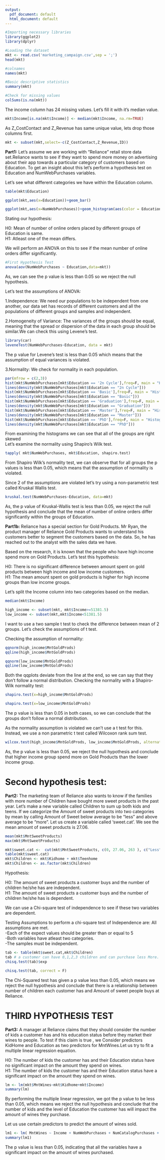 ---
output:
  pdf_document: default
  html_document: default
---
```{r}
#Importing necessary libraries
library(ggplot2)
library(dplyr)
```


```{r}
#Loading the dataset
mkt <- read.csv('marketing_campaign.csv',sep = ';')
head(mkt)
```

```{r}
#colnames
names(mkt)
```

```{r}
#Basic descriptive statistics 
summary(mkt)
```
```{r}
#Check for missing values
colSums(is.na(mkt))
```
The income column has 24 missing values. Let's fill it with it's median value.


```{r}
mkt$Income[is.na(mkt$Income)] <- median(mkt$Income, na.rm=TRUE)
```

As Z_CostContact and Z_Revenue has same unique value, lets drop those columns first.
```{r}
mkt <- subset(mkt,select=-c(Z_CostContact,Z_Revenue,ID))
```


**Part1:**
Let's assume we are working with "Reliance" retail store data set.Reliance wants to see if they want to spend more money on advertising about their app towards a particular category of customers based on Education. To get an insight about this let's perform a hypothesis test on Education and NumWebPurchases variables.\


Let's see what different categories we have within the Education column.
```{r}
table(mkt$Education)
```

```{r}
ggplot(mkt,aes(x=Education))+geom_bar()
```

```{r}
ggplot(mkt,aes(x=NumWebPurchases))+geom_histogram(aes(color = Education,fill=Education),bins=30,alpha=0.4)
```
Stating our hypothesis:

H0: Mean of number of online orders placed by different groups of Education is same.\
H1: Atleast one of the mean differs.\

We will perform an ANOVA on this to see if the mean number of online orders differ significantly.

```{r}
#First Hypothesis Test
anova(aov(NumWebPurchases ~ Education,data=mkt))
```
As, we can see the p value is less than 0.05 so we reject the null hypothesis.

Let's test the assumptions of ANOVA:

1.Independence: We need our populations to be independent from one another, our data set has records of different customers and all the populations of different groups and samples and independent.\

2.Homogeneity of Variance: The variances of the groups should be equal, meaning that the spread or dispersion of the data in each group should be similar.We can check this using Levene's test.\


```{r}
library(car)
leveneTest(NumWebPurchases~Education, data = mkt)
```
The p value for Levene's test is less than 0.05 which means that the assumption of equal variances is violated.

3.Normality: We check for normality in each population.

```{r}
par(mfrow = c(2,3))
hist(mkt$NumWebPurchases[mkt$Education == '2n Cycle'],freq=F, main = "Histogram of 2n Cycle", xlab = "2n Cycle")
lines(density(mkt$NumWebPurchases[mkt$Education == "2n Cycle"]))
hist(mkt$NumWebPurchases[mkt$Education == 'Basic'],freq=F, main = "Histogram of Basic", xlab = "Basic")
lines(density(mkt$NumWebPurchases[mkt$Education == "Basic"]))
hist(mkt$NumWebPurchases[mkt$Education == 'Graduation'],freq=F, main = "Histogram of Graduation", xlab = "Graduation")
lines(density(mkt$NumWebPurchases[mkt$Education == "Graduation"]))
hist(mkt$NumWebPurchases[mkt$Education == 'Master'],freq=F, main = "Histogram of Master", xlab = "Master")
lines(density(mkt$NumWebPurchases[mkt$Education == "Master"]))
hist(mkt$NumWebPurchases[mkt$Education == 'PhD'],freq=F, main = "Histogram of PhD", xlab = "PhD")
lines(density(mkt$NumWebPurchases[mkt$Education == "PhD"]))

```
From examining the histograms we can see that all of the groups are right skewed\
Let's examine the normality using Shapiro's Wilk test.\

```{r}
tapply( mkt$NumWebPurchases, mkt$Education, shapiro.test)

```
From Shapiro Wilk's normality test, we can observe that for all groups the p values is less than 0.05, which means that the assumption of normality is violated.

Since 2 of the assumptions are violated let's try using a non-parametric test called Kruskal Wallis test.

```{r}
kruskal.test(NumWebPurchases~Education, data=mkt)
```
As, the p value of Kruskal-Wallis test is less than 0.05, we reject the null hypothesis and conclude that the mean of number of online orders differ significantly within the groups of Education.



**Part1b:** Reliance has a special section for Gold Products. Mr Ryan, the product manager of Reliance Gold Products wants to understand his customers better to segment the customers based on the data. So, he has reached out to the analyst with the sales data we have.

Based on the research, it is known that the people who have high income spend more on Gold Products. Let's test this hypothesis:

H0: There is no significant difference between amount spent on gold products between high income and low income customers.\
H1: The mean amount spent on gold products is higher for high income groups than low income groups.\

Let's split the Income column into two categories based on the median.

```{r}
median(mkt$Income)
```
```{r}
high_income <- subset(mkt, mkt$Income>=51381.5)
low_income <- subset(mkt,mkt$Income<51381.5)
```

I want to use a two sample t test to check the difference between mean of 2 groups. Let's check the assumptions of t test.

Checking the assumption of normality:

```{r}
qqnorm(high_income$MntGoldProds)
qqline(high_income$MntGoldProds)
```

```{r}
qqnorm(low_income$MntGoldProds)
qqline(low_income$MntGoldProds)
```
Both the qqplots deviate from the line at the end, so we can say that they don't follow a normal distribution.
Checking the normality with a Shapiro-Wilk normality test:
```{r}
shapiro.test(x=high_income$MntGoldProds)
```

```{r}
shapiro.test(x=low_income$MntGoldProds)
```
The p value is less than 0.05 in both cases, so we can conclude that the groups don't follow a normal distribution. 

As the normality assumption is violated we can't use a t test for this. Instead, we use a non parametric t test called Wilcoxon rank sum test.
```{r}
wilcox.test(high_income$MntGoldProds, low_income$MntGoldProds, alternative='greater')
```
As, the p value is less than 0.05, we reject the null hypothesis and conclude that higher income group spend more on Gold Products than the lower income group.


# Second hypothesis test:
**Part2:** The marketing team of Reliance also wants to know if the families with more number of Children have bought more sweet products in the past year.  Let's make a new variable called Children to sum up both kids and teens. If we categorize the Amount of sweet products into two categories by mean by calling Amount of Sweet below average to be "less" and above average to be "more". Let us create a variable called 'sweet.cat'. We see the mean amount of sweet products is 27.06.\

```{r}
mean(mkt$MntSweetProducts)
max(mkt$MntSweetProducts)
```


```{r}
mkt$sweet.cat <-  cut(mkt$MntSweetProducts, c(0, 27.06, 263 ), c("Less","More")) #Cut function
table(mkt$sweet.cat)
mkt$Children <- mkt$Kidhome + mkt$Teenhome
mkt$Children <- as.factor(mkt$Children)
```
Hypothesis:\

H0: The amount of sweet products a customer buys and the number of children he/she has are independent.\
H1: The amount of sweet products a customer buys and the number of children he/she has is dependent.\

We can use a Chi-square test of independence to see if these two variables are dependent.\

Testing Assumptions to perform a chi-square test of Independence are: All assumptions are met.\
-Each of the expect values should be greater than or equal to 5 \
-Both variables have atleast two categories.\
-The samples must be independent.\

```{r}
tab <- table(mkt$sweet.cat,mkt$Children)
tab # a customer can have 0,1,2,3 children and can purchase less More.
chisq.test(tab)$exp

```

```{r}
chisq.test(tab, correct = F)
```
The Chi-Squared test has given a p value less than 0.05, which means we reject the null hypothesis and conclude that there is a relationship between number of children each customer has and Amount of sweet people buys at Reliance.


# THIRD HYPOTHESIS TEST

**Part3:** A manager at Reliance claims that they should consider the number of kids a customer has and his education status before they market their wines to people. To test if this claim is true , we Consider predictors KidHome and Education as two predictors for MntWines.Let us try to fit a multiple linear regression equation.\

H0: The number of kids the customer has and their Education status have no significant impact on the amount they spend on wines.\
H1: The number of kids the customer has and their Education status have a significant impact on the amount they spend on wines.\


```{r}
lm <- lm(mkt$MntWines~mkt$Kidhome+mkt$Income)
summary(lm)
```
By performing the multiple linear regression, we got the p value to be less than 0.05, which means we reject the null hypothesis and conclude that the number of kids and the level of Education the customer has will impact the amount of wines they purchase.


Let us use certain predictors to predict the amount of wines sold.
```{r}
lm1 <- lm( MntWines ~ Income + NumWebPurchases + NumCatalogPurchases + NumStorePurchases + NumWebVisitsMonth + Education + Kidhome + MntMeatProducts , data = mkt)
summary(lm1) 
```
The p value is less than 0.05, indicating that all the variables have a significant impact on the amount of wines purchased.








